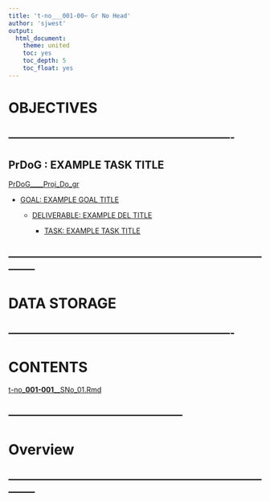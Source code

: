 ```yaml
---
title: 't-no___001-00~ Gr No Head'
author: 'sjwest'
output:
  html_document:
    theme: united
    toc: yes
    toc_depth: 5
    toc_float: yes
---
```




# OBJECTIVES



----------------------------------------------------------------
----------------------------------------------------------------



## PrDoG : EXAMPLE TASK TITLE


[PrDoG____Proj_Do_gr](../../PrDoG____Proj_Do_gr.Rmd)


* [GOAL: EXAMPLE GOAL TITLE](../../PrDoG____Proj_Do_gr.Rmd#goal-example-goal-title)

    + [DELIVERABLE: EXAMPLE DEL TITLE](../../PrDoG____Proj_Do_gr.Rmd#deliverable-example-del-title)

        - [TASK: EXAMPLE TASK TITLE](../../PrDoG____Proj_Do_gr.Rmd#task-example-task-title)




--------------------------------------------------------------------------------
--------------------------------------------------------------------------------



# DATA STORAGE


----------------------------------------------------------------
----------------------------------------------------------------



# CONTENTS



[t-no___001-001____SNo_01.Rmd](t-no___001-00/t-no___001-001____SNo_01.Rmd)



--------------------------------------------------
--------------------------------------------------



# Overview





























--------------------------------------------------------------------------------
--------------------------------------------------------------------------------





